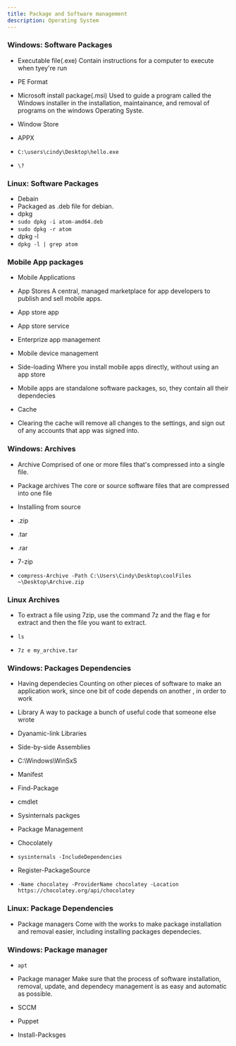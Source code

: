 ```yaml
---
title: Package and Software management
description: Operating System
---
```


### Windows: Software Packages
- Executable file(.exe)
Contain instructions for a computer to execute when tyey're run 

- PE Format 
- Microsoft install package(.msi)
Used to guide a program called the Windows installer in the installation, maintainance, and removal of programs on the windows Operating Syste.

- Window Store 
- APPX 
- `C:\users\cindy\Desktop\hello.exe`
- `\?`


### Linux: Software Packages 
- Debain 
- Packaged as .deb file for debian.
- dpkg
- `sudo dpkg -i atom-amd64.deb`
- `sudo dpkg -r atom`
- dpkg -l
- `dpkg -l | grep atom `

### Mobile App packages 
- Mobile Applications 
- App Stores 
A central, managed marketplace for app developers to publish and sell mobile apps.
- App store app 
- App store service 
- Enterprize app management 
- Mobile device management
- Side-loading 
Where you install mobile apps directly, without using an app store 

- Mobile apps are standalone software packages, so, they contain all their dependecies 
- Cache 
- Clearing the cache will remove all changes to the settings, and sign out of any accounts that app was signed into.


### Windows: Archives 
- Archive 
Comprised of one or more files that's compressed into a single file.

- Package archives 
The core or source software files that are compressed into one file

- Installing from source 
- .zip 
- .tar 
- .rar 
- 7-zip 

- `compress-Archive -Path C:\Users\Cindy\Desktop\coolFiles ~\Desktop\Archive.zip`


### Linux Archives
- To extract a file using 7zip, use the command 7z and the flag e for extract and then the file you want to extract.

- `ls`
- `7z e my_archive.tar`

### Windows: Packages Dependencies 
- Having dependecies
Counting on other pieces of software to make an application work, since one bit of code depends on another , in order to work 

- Library 
A way to package a bunch of useful code that someone else wrote 

- Dyanamic-link Libraries
- Side-by-side Assemblies 
- C:\Windows\WinSxS 
- Manifest 
- Find-Package 
- cmdlet 
- Sysinternals packges 

- Package Management 
- Chocolately 
- `sysinternals -IncludeDependencies`
- Register-PackageSource 
- `-Name chocolatey -ProviderName chocolatey -Location https://chocolatey.org/api/chocolatey`

### Linux: Package Dependencies 
- Package managers 
Come with the works to make package installation and removal easier, including installing packages dependecies.


### Windows: Package manager 
- `apt`
- Package manager
Make sure that the process of software installation, removal, update, and dependecy management is as easy and automatic as possible.

- SCCM
- Puppet 
- Install-Packsges 



